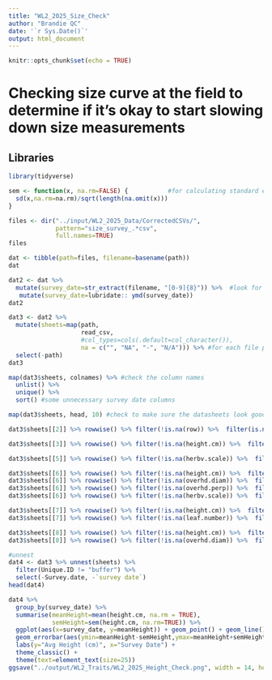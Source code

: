 ```yaml
---
title: "WL2_2025_Size_Check"
author: "Brandie QC"
date: '`r Sys.Date()`'
output: html_document
---
```


```r
knitr::opts_chunk$set(echo = TRUE)
```

# Checking size curve at the field to determine if it's okay to start slowing down size measurements 

## Libraries
```r
library(tidyverse)

sem <- function(x, na.rm=FALSE) {           #for calculating standard error
  sd(x,na.rm=na.rm)/sqrt(length(na.omit(x)))
} 
```

```r
files <- dir("../input/WL2_2025_Data/CorrectedCSVs/",
             pattern="size_survey_.*csv",
             full.names=TRUE) 
files
```

```r
dat <- tibble(path=files, filename=basename(path))
dat
```

```r
dat2 <- dat %>% 
  mutate(survey_date=str_extract(filename, "[0-9]{8}")) %>%  #look for numbers, 8 long 
   mutate(survey_date=lubridate:: ymd(survey_date))
dat2
```

```r
dat3 <- dat2 %>%
  mutate(sheets=map(path, 
                    read_csv,
                    #col_types=cols(.default=col_character()), 
                    na = c("", "NA", "-", "N/A"))) %>% #for each file path, read_csv
  select(-path)
dat3
```

```r
map(dat3$sheets, colnames) %>% #check the column names 
  unlist() %>%
  unique() %>%
  sort() #some unnecessary survey date columns 

map(dat3$sheets, head, 10) #check to make sure the datasheets look good 

dat3$sheets[[2]] %>% rowwise() %>% filter(!is.na(row)) %>%  filter(is.na(as.numeric(row))) #header column that needs to be deleted, fixed in correctedCSVs

dat3$sheets[[3]] %>% rowwise() %>% filter(!is.na(height.cm)) %>%  filter(is.na(as.numeric(height.cm))) #"." after NA, fixed in correctedCSVs

dat3$sheets[[5]] %>% rowwise() %>% filter(!is.na(herbv.scale)) %>%  filter(is.na(as.numeric(herbv.scale))) #"alam" in G20C, fixed in correctedCSVs

dat3$sheets[[6]] %>% rowwise() %>% filter(!is.na(height.cm)) %>%  filter(is.na(as.numeric(height.cm))) #periods in NA
dat3$sheets[[6]] %>% rowwise() %>% filter(!is.na(overhd.diam)) %>%  filter(is.na(as.numeric(overhd.diam))) #MA instead of NA, fixed in correctedCSVs
dat3$sheets[[6]] %>% rowwise() %>% filter(!is.na(overhd.perp)) %>%  filter(is.na(as.numeric(overhd.perp))) #verification error, fixed in correctedCSVs
dat3$sheets[[6]] %>% rowwise() %>% filter(!is.na(herbv.scale)) %>%  filter(is.na(as.numeric(herbv.scale))) #verification error, fixed in correctedCSVs

dat3$sheets[[7]] %>% rowwise() %>% filter(!is.na(height.cm)) %>%  filter(is.na(as.numeric(height.cm))) #verification error, fixed in correctedCSVs
dat3$sheets[[7]] %>% rowwise() %>% filter(!is.na(leaf.number)) %>%  filter(is.na(as.numeric(leaf.number))) #verification error, fixed in correctedCSVs

dat3$sheets[[8]] %>% rowwise() %>% filter(!is.na(height.cm)) %>%  filter(is.na(as.numeric(height.cm))) #verification error, fixed in correctedCSVs
dat3$sheets[[8]] %>% rowwise() %>% filter(!is.na(overhd.diam)) %>%  filter(is.na(as.numeric(overhd.diam))) #verification error, fixed in correctedCSVs
```

```r
#unnest 
dat4 <- dat3 %>% unnest(sheets) %>%
  filter(Unique.ID != "buffer") %>% 
  select(-Survey.date, -`survey date`)
head(dat4)
```

```r
dat4 %>% 
  group_by(survey_date) %>% 
  summarise(meanHeight=mean(height.cm, na.rm = TRUE), 
            semHeight=sem(height.cm, na.rm=TRUE)) %>% 
  ggplot(aes(x=survey_date, y=meanHeight)) + geom_point() + geom_line() +
  geom_errorbar(aes(ymin=meanHeight-semHeight,ymax=meanHeight+semHeight),width=.2) +
  labs(y="Avg Height (cm)", x="Survey Date") +
  theme_classic() +
  theme(text=element_text(size=25))
ggsave("../output/WL2_Traits/WL2_2025_Height_Check.png", width = 14, height = 8, units = "in")
```

